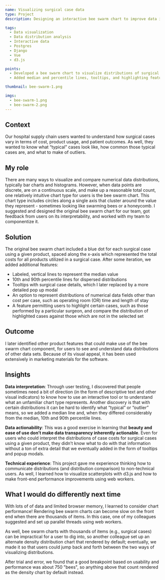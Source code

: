 ```yaml
---
name: Visualizing surgical case data
type: Project
description: Designing an interactive bee swarm chart to improve data insights

tags:
  - Data visualization
  - Data distribution analysis
  - Interactive data
  - Postgres
  - Django
  - Vue
  - d3.js

points:
  - Developed a bee swarm chart to visualize distributions of surgical case costs, later incorporating additional surgical outcome data fields
  - Added median and percentile lines, tooltips, and highlighting features based on user feedback to improve interpretability and usability

thumbnail: bee-swarm-1.png

imgs:
  - bee-swarm-1.png
  - bee-swarm-2.png
---
```


## Context

Our hospital supply chain users wanted to understand how surgical cases vary in terms of cost, product usage, and patient outcomes. As well, they wanted to know what “typical” cases look like, how common those typical cases are, and what to make of outliers.

## My role

There are many ways to visualize and compare numerical data distributions, typically bar charts and histograms. However, when data points are discrete, are on a continuous scale, and make up a reasonable total count, one relatively intuitive chart type for users is the bee swarm chart. This chart type includes circles along a single axis that cluster around the value they represent - sometimes looking like swarming bees or a honeycomb. I suggested and designed the original bee swarm chart for our team, got feedback from users on its interpretability, and worked with my team to componentize it.

## Solution

The original bee swarm chart included a blue dot for each surgical case using a given product, spaced along the x-axis which represented the total costs for all products utilized in a surgical case. After some iteration, we added additional features:

- Labeled, vertical lines to represent the median value
- 10th and 90th percentile lines for dispersed distributions
- Tooltips with surgical case details, which I later replaced by a more detailed pop up modal
- An option to represent distributions of numerical data fields other than cost per case, such as operating room (OR) time and length of stay
- A feature permitting users to highlight certain cases, such as those performed by a particular surgeon, and compare the distribution of highlighted cases against those which are not in the selected set

## Outcome

I later identified other product features that could make use of the bee swarm chart component, for users to see and understand data distributions of other data sets. Because of its visual appeal, it has been used extensively in marketing materials for the software.

## Insights

<b>Data interpretation</b>: Through user testing, I discovered that people sometimes need a bit of direction (in the form of descriptive text and other visual indicators) to know how to use an interactive tool or to understand what an unfamiliar chart type represents. Another discovery is that with certain distributions it can be hard to identify what “typical” or “outlier” means, so we added a median line and, when they differed considerably from the median, 10th and 90th percentile lines.

<b>Data actionability</b>: This was a good exercise in learning that <b>beauty and ease of use don’t make data transparency inherently actionable</b>. Even for users who could interpret the distributions of case costs for surgical cases using a given product, they didn’t know what to do with that information without a ton of extra detail that we eventually added in the form of tooltips and popup modals.

<b>Technical experience</b>: This project gave me experience thinking how to communicate distributions (and distribution comparison) to non-technical users. As well, I learned how to visualize scatterplots with d3.js and how to make front-end performance improvements using web workers.

## What I would do differently next time

With lots of of data and limited browser memory, I learned to consider chart performance! Rendering bee swarm charts can become slow on the front end when there are thousands of items. In this case, one of my colleagues suggested and set up parallel threads using web workers.

As well, bee swarm charts with thousands of items (e.g., surgical cases) can be impractical for a user to dig into, so another colleague set up an alternate density distribution chart that rendered by default; eventually, we made it so that users could jump back and forth between the two ways of visualizing distributions.

After trial and error, we found that a good breakpoint based on usability and performance was about 750 "bees", so anything above that count rendered as the density chart by default instead.